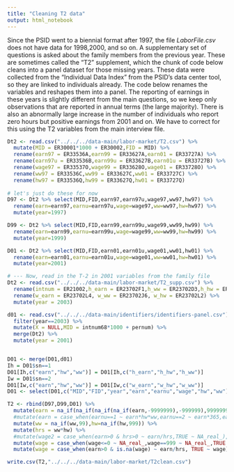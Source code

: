 ```yaml
---
title: "Cleaning T2 data"
output: html_notebook
---
```



Since the PSID went to a biennial format after 1997, the file *LaborFile.csv* does not have data for 1998,2000, and so on. A supplementary set of questions is asked about the family members from the previous year. These are sometimes called the "T2" supplement, which the chunk of code below cleans into a panel dataset for those missing years. These data were collected from the "Individual Data Index" from the PSID's data center tool, so they are linked to individuals already. The code below renames the variables and reshapes them into a panel. The reporting of earnings in these years is slightly different from the main questions, so we keep only observations that are reported in annual terms (the large majority). There is also an abnormally large increase in the number of individuals who report zero hours but positive earnings from 2001 and on. We have to correct for this using the T2 variables from the main interview file.

```r
Dt2 <- read.csv("../../../data-main/labor-market/T2.csv") %>% 
  mutate(MID = ER30001*1000 + ER30002,FID = MID) %>%
  rename(earn97 = ER33536A,earn99 = ER33627A,earn01 = ER33727A) %>%
  rename(earn97u = ER33536B,earn99u = ER33627B,earn01u = ER33727B) %>%
  rename(wage97 = ER33537O,wage99 = ER33628O,wage01 = ER33728O) %>%
  rename(ww97 = ER33536C,ww99 = ER33627C,ww01 = ER33727C) %>%
  rename(hw97 = ER33536Q,hw99 = ER33627Q,hw01 = ER33727Q)
  
# let's just do these for now
D97 <- Dt2 %>% select(MID,FID,earn97,earn97u,wage97,ww97,hw97) %>%
  rename(earn=earn97,earnu=earn97u,wage=wage97,ww=ww97,hw=hw97) %>%
  mutate(year=1997)

D99 <- Dt2 %>% select(MID,FID,earn99,earn99u,wage99,ww99,hw99) %>%
  rename(earn=earn99,earnu=earn99u,wage=wage99,ww=ww99,hw=hw99) %>%
  mutate(year=1999)

D01 <- Dt2 %>% select(MID,FID,earn01,earn01u,wage01,ww01,hw01) %>%
  rename(earn=earn01,earnu=earn01u,wage=wage01,ww=ww01,hw=hw01) %>%
  mutate(year=2001)

# --- Now, read in the T-2 in 2001 variables from the family file
Dt2 <- read.csv("../../../data-main/labor-market/T2_supp.csv") %>% 
  rename(intnum = ER21002,h_earn = ER23702F1,h_ww = ER23702D3,h_hw = ER23702E8) %>%
  rename(w_earn = ER23702L4, w_ww = ER23702J6, w_hw = ER23702L2) %>%
  mutate(year = 2003)

d01 <- read.csv("../../../data-main/identifiers/identifiers-panel.csv") %>% 
  filter(year==2003) %>% 
  mutate(X = NULL,MID = intnum68*1000 + pernum) %>%
  merge(Dt2) %>%
  mutate(year = 2001)


D01 <- merge(D01,d01)
Ih = D01$sn==1
D01[Ih,c("earn","hw","ww")] = D01[Ih,c("h_earn","h_hw","h_ww")]
Iw = D01$sn==2
D01[Iw,c("earn","hw","ww")] = D01[Iw,c("w_earn","w_hw","w_ww")]
D01 <- select(D01,c("MID","FID","year","earn","earnu","wage","hw","ww"))

T2 <- rbind(D97,D99,D01) %>%
  mutate(earn = na_if(na_if(na_if(na_if(earn,-9999999),-999999),99999999),9999999)) %>%
  #mutate(earn = case_when(earnu==1 ~ earn*hw*ww,earnu==2 ~ earn*365,earnu==3 ~ earn*ww, earnu==4 ~ earn*ww/2,earnu==5 ~ earn*12, earnu==6 ~ earn, TRUE ~ NA_real_)) %>%
  mutate(ww = na_if(ww,99),hw=na_if(hw,999)) %>%
  mutate(hrs = ww*hw) %>%
  #mutate(wage2 = case_when(earn>0 & hrs>0 ~ earn/hrs,TRUE ~ NA_real_),0) %>%
  mutate(wage = case_when(wage<=0 ~ NA_real_,wage==999 ~ NA_real_,TRUE ~ wage)) %>%
  mutate(wage = case_when(earn>0 & is.na(wage) ~ earn/hrs, TRUE ~ wage))

write.csv(T2,"../../../data-main/labor-market/T2clean.csv")

```